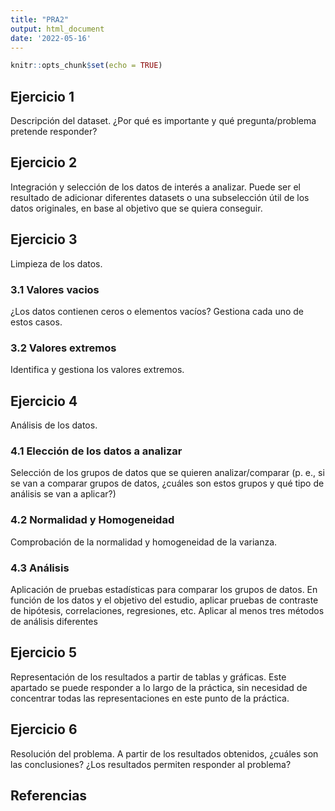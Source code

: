 ```yaml
---
title: "PRA2"
output: html_document
date: '2022-05-16'
---
```


```r
knitr::opts_chunk$set(echo = TRUE)
```


## Ejercicio 1

Descripción del dataset. ¿Por qué es importante y qué pregunta/problema pretende
responder?



## Ejercicio 2

Integración y selección de los datos de interés a analizar. Puede ser el resultado de
adicionar diferentes datasets o una subselección útil de los datos originales, en base al
objetivo que se quiera conseguir.


## Ejercicio 3

Limpieza de los datos.

### 3.1 Valores vacios

¿Los datos contienen ceros o elementos vacíos? Gestiona cada uno de estos
casos.


### 3.2 Valores extremos

Identifica y gestiona los valores extremos.


## Ejercicio 4

Análisis de los datos.


### 4.1 Elección de los datos a analizar

Selección de los grupos de datos que se quieren analizar/comparar (p. e., si se
van a comparar grupos de datos, ¿cuáles son estos grupos y qué tipo de análisis
se van a aplicar?)


### 4.2  Normalidad y Homogeneidad

Comprobación de la normalidad y homogeneidad de la varianza.


### 4.3 Análisis

Aplicación de pruebas estadísticas para comparar los grupos de datos. En función
de los datos y el objetivo del estudio, aplicar pruebas de contraste de hipótesis,
correlaciones, regresiones, etc. Aplicar al menos tres métodos de análisis
diferentes


## Ejercicio 5

Representación de los resultados a partir de tablas y gráficas. Este apartado se puede
responder a lo largo de la práctica, sin necesidad de concentrar todas las
representaciones en este punto de la práctica.



## Ejercicio 6


Resolución del problema. A partir de los resultados obtenidos, ¿cuáles son las
conclusiones? ¿Los resultados permiten responder al problema?



## Referencias